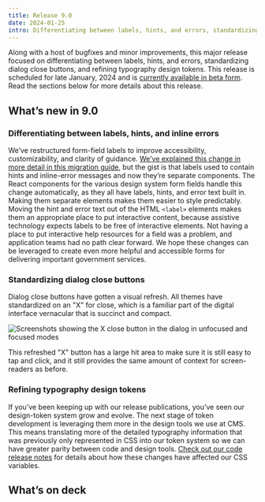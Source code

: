 ```yaml
---
title: Release 9.0
date: 2024-01-25
intro: Differentiating between labels, hints, and errors, standardizing dialog close buttons, and refining typography design tokens.
---
```



Along with a host of bugfixes and minor improvements, this major release focused on differentiating between labels, hints, and errors, standardizing dialog close buttons, and refining typography design tokens. This release is scheduled for late January, 2024 and is [currently available in beta form](https://github.com/CMSgov/design-system/releases). Read the sections below for more details about this release.

## Whatʼs new in 9.0

### Differentiating between labels, hints, and inline errors

Weʼve restructured form-field labels to improve accessibility, customizability, and clarity of guidance. [Weʼve explained this change in more detail in this migration guide](/migration-guides/v9-label-updates), but the gist is that labels used to contain hints and inline-error messages and now theyʼre separate components. The React components for the various design system form fields handle this change automatically, as they all have labels, hints, and error text built in. Making them separate elements makes them easier to style predictably. Moving the hint and error text out of the HTML `<label>` elements makes them an appropriate place to put interactive content, because assistive technology expects labels to be free of interactive elements. Not having a place to put interactive help resources for a field was a problem, and application teams had no path clear forward. We hope these changes can be leveraged to create even more helpful and accessible forms for delivering important government services.

### Standardizing dialog close buttons

Dialog close buttons have gotten a visual refresh. All themes have standardized on an "X" for close, which is a familiar part of the digital interface vernacular that is succinct and compact.

<div className="ds-u-measure--wide ds-u-text-align--center ds-u-margin-top--3">
  <img src={dialogXClose} width={600} className="ds-u-display--inline-block" alt="Screenshots showing the X close button in the dialog in unfocused and focused modes" />
</div>

This refreshed "X" button has a large hit area to make sure it is still easy to tap and click, and it still provides the same amount of context for screen-readers as before.

### Refining typography design tokens

If youʼve been keeping up with our release publications, youʼve seen our design-token system grow and evolve. The next stage of token development is leveraging them more in the design tools we use at CMS. This means translating more of the detailed typography information that was previously only represented in CSS into our token system so we can have greater parity between code and design tools. [Check out our code release notes](https://github.com/CMSgov/design-system/releases) for details about how these changes have affected our CSS variables.

## Whatʼs on deck

